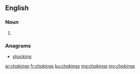 ==English==

===Noun===
{{head|en|noun plural form}}

# {{plural of|choking|lang=en}}

===Anagrams===
* [[shocking#English|shocking]]

[[ar:chokings]]
[[fr:chokings]]
[[ku:chokings]]
[[mg:chokings]]
[[my:chokings]]